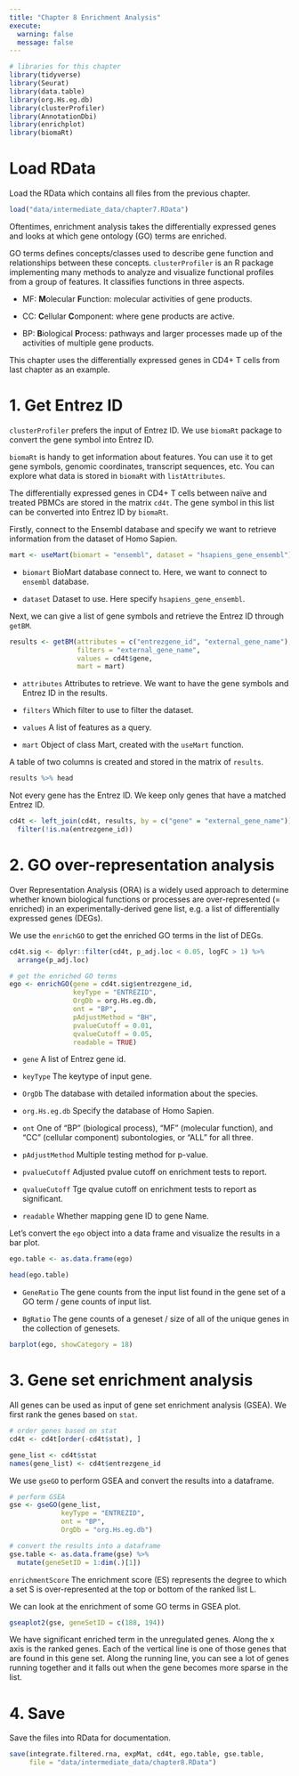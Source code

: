 ```yaml
---
title: "Chapter 8 Enrichment Analysis"
execute:
  warning: false
  message: false
---
```


```r
# libraries for this chapter
library(tidyverse)
library(Seurat)
library(data.table)
library(org.Hs.eg.db)
library(clusterProfiler)
library(AnnotationDbi)
library(enrichplot)
library(biomaRt)
```

# Load RData

Load the RData which contains all files from the previous chapter.

```r
load("data/intermediate_data/chapter7.RData")
```

Oftentimes, enrichment analysis takes the differentially expressed genes and looks at which gene ontology (GO) terms are enriched.

GO terms defines concepts/classes used to describe gene function and relationships between these concepts. `clusterProfiler` is an R package implementing many methods to analyze and visualize functional profiles from a group of features. It classifies functions in three aspects.

-   MF: **M**olecular **F**unction: molecular activities of gene products.

-   CC: **C**ellular **C**omponent: where gene products are active.

-   BP: **B**iological **P**rocess: pathways and larger processes made up of the activities of multiple gene products.

This chapter uses the differentially expressed genes in CD4+ T cells from last chapter as an example.

# 1. Get Entrez ID

`clusterProfiler` prefers the input of Entrez ID. We use `biomaRt` package to convert the gene symbol into Entrez ID.

::: callout-note
`biomaRt` is handy to get information about features. You can use it to get gene symbols, genomic coordinates, transcript sequences, etc. You can explore what data is stored in `biomaRt` with `listAttributes`.
:::

The differentially expressed genes in CD4+ T cells between naïve and treated PBMCs are stored in the matrix `cd4t`. The gene symbol in this list can be converted into Entrez ID by `biomaRt`.

Firstly, connect to the Ensembl database and specify we want to retrieve information from the dataset of Homo Sapien.

```r
mart <- useMart(biomart = "ensembl", dataset = "hsapiens_gene_ensembl")
```

-   `biomart` BioMart database connect to. Here, we want to connect to `ensembl` database.

-   `dataset` Dataset to use. Here specify `hsapiens_gene_ensembl`.

Next, we can give a list of gene symbols and retrieve the Entrez ID through `getBM`.

```r
results <- getBM(attributes = c("entrezgene_id", "external_gene_name"),
                 filters = "external_gene_name", 
                 values = cd4t$gene,
                 mart = mart)
```

-   `attributes` Attributes to retrieve. We want to have the gene symbols and Entrez ID in the results.

-   `filters` Which filter to use to filter the dataset.

-   `values` A list of features as a query.

-   `mart` Object of class Mart, created with the `useMart` function.

A table of two columns is created and stored in the matrix of `results`.

```r
results %>% head
```

Not every gene has the Entrez ID. We keep only genes that have a matched Entrez ID.

```r
cd4t <- left_join(cd4t, results, by = c("gene" = "external_gene_name")) %>% 
  filter(!is.na(entrezgene_id))
```

# 2. GO over-representation analysis

Over Representation Analysis (ORA) is a widely used approach to determine whether known biological functions or processes are over-represented (= enriched) in an experimentally-derived gene list, e.g. a list of differentially expressed genes (DEGs).

We use the `enrichGO` to get the enriched GO terms in the list of DEGs.

```r
cd4t.sig <- dplyr::filter(cd4t, p_adj.loc < 0.05, logFC > 1) %>% 
  arrange(p_adj.loc)

# get the enriched GO terms
ego <- enrichGO(gene = cd4t.sig$entrezgene_id,
                keyType = "ENTREZID",
                OrgDb = org.Hs.eg.db,
                ont = "BP",
                pAdjustMethod = "BH",
                pvalueCutoff = 0.01,
                qvalueCutoff = 0.05,
                readable = TRUE)
```

-   `gene` A list of Entrez gene id.

-   `keyType` The keytype of input gene.

-   `OrgDb` The database with detailed information about the species.

-   `org.Hs.eg.db` Specify the database of Homo Sapien.

-   `ont` One of "BP" (biological process), "MF" (molecular function), and "CC" (cellular component) subontologies, or "ALL" for all three.

-   `pAdjustMethod` Multiple testing method for p-value.

-   `pvalueCutoff` Adjusted pvalue cutoff on enrichment tests to report.

-   `qvalueCutoff` Tge qvalue cutoff on enrichment tests to report as significant.

-   `readable` Whether mapping gene ID to gene Name.

Let's convert the `ego` object into a data frame and visualize the results in a bar plot.

```r
ego.table <- as.data.frame(ego)

head(ego.table)
```

-   `GeneRatio` The gene counts from the input list found in the gene set of a GO term / gene counts of input list.

-   `BgRatio` The gene counts of a geneset / size of all of the unique genes in the collection of genesets.

```r
barplot(ego, showCategory = 18)
```

# 3. Gene set enrichment analysis

All genes can be used as input of gene set enrichment analysis (GSEA). We first rank the genes based on `stat`.

```r
# order genes based on stat
cd4t <- cd4t[order(-cd4t$stat), ]

gene_list <- cd4t$stat
names(gene_list) <- cd4t$entrezgene_id
```

We use `gseGO` to perform GSEA and convert the results into a dataframe.

```r
# perform GSEA
gse <- gseGO(gene_list,
             keyType = "ENTREZID",
             ont = "BP",
             OrgDb = "org.Hs.eg.db")

# convert the results into a dataframe
gse.table <- as.data.frame(gse) %>% 
  mutate(geneSetID = 1:dim(.)[1])
```

`enrichmentScore` The enrichment score (ES) represents the degree to which a set S is over-represented at the top or bottom of the ranked list L.

We can look at the enrichment of some GO terms in GSEA plot.

```r
gseaplot2(gse, geneSetID = c(188, 194))
```

We have significant enriched term in the unregulated genes. Along the x axis is the ranked genes. Each of the vertical line is one of those genes that are found in this gene set. Along the running line, you can see a lot of genes running together and it falls out when the gene becomes more sparse in the list.

# 4. Save

Save the files into RData for documentation.

```r
save(integrate.filtered.rna, expMat, cd4t, ego.table, gse.table, 
     file = "data/intermediate_data/chapter8.RData")
```
